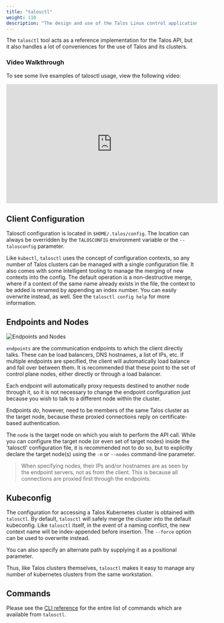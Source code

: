 ```yaml
---
title: "talosctl"
weight: 110
description: "The design and use of the Talos Linux control application."
---
```


The `talosctl` tool acts as a reference implementation for the Talos API, but it also handles a lot of
conveniences for the use of Talos and its clusters.

### Video Walkthrough

To see some live examples of talosctl usage, view the following video:

<iframe width="560" height="315" src="https://www.youtube.com/embed/pl0l_K_3Y6o" frameborder="0" allow="accelerometer; autoplay; clipboard-write; encrypted-media; gyroscope; picture-in-picture" allowfullscreen></iframe>

## Client Configuration

Talosctl configuration is located in `$HOME/.talos/config`.
The location can always be overridden by the `TALOSCONFIG` environment variable or the `--talosconfig` parameter.

Like `kubectl`, `talosctl` uses the concept of configuration contexts, so any number of Talos clusters can be managed with a single configuration file.
It also comes with some intelligent tooling to manage the merging of new contexts into the config.
The default operation is a non-destructive merge, where if a context of the same name already exists in the file, the context to be added is renamed by appending an index number.
You can easily overwrite instead, as well.
See the `talosctl config help` for more information.

## Endpoints and Nodes

![Endpoints and Nodes](./images/talosctl-endpoints-and-nodes.png)

`endpoints` are the communication endpoints to which the client directly talks.
These can be load balancers, DNS hostnames, a list of IPs, etc.
If multiple endpoints are specified, the client will automatically load
balance and fail over between them.
It is recommended that these point to the set of control plane nodes, either directly or through a load balancer.

Each endpoint will automatically proxy requests destined to another node through it, so it is not necessary to change the endpoint configuration just because you wish to talk to a different node within the cluster.

Endpoints _do_, however, need to be members of the same Talos cluster as the target node, because these proxied connections reply on certificate-based authentication.

The `node` is the target node on which you wish to perform the API call.
While you can configure the target node (or even set of target nodes) inside the 'talosctl' configuration file, it is recommended not to do so, but to explicitly declare the target node(s) using the `-n` or `--nodes` command-line parameter.

> When specifying nodes, their IPs and/or hostnames are as seen by the endpoint servers, not as from the client.
> This is because all connections are proxied first through the endpoints.

## Kubeconfig

The configuration for accessing a Talos Kubernetes cluster is obtained with `talosctl`.
By default, `talosctl` will safely merge the cluster into the default kubeconfig.
Like `talosctl` itself, in the event of a naming conflict, the new context name will be index-appended before insertion.
The `--force` option can be used to overwrite instead.

You can also specify an alternate path by supplying it as a positional parameter.

Thus, like Talos clusters themselves, `talosctl` makes it easy to manage any
number of kubernetes clusters from the same workstation.

## Commands

Please see the [CLI reference](../reference/cli) for the entire list of commands which are available from `talosctl`.
